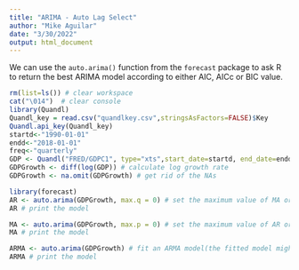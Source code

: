 ```yaml
---
title: "ARIMA - Auto Lag Select"
author: "Mike Aguilar"
date: "3/30/2022"
output: html_document
---
```



We can use the `auto.arima()` function from the `forecast` package to ask R to return the best ARIMA model according to either AIC, AICc or BIC value. 
```r
rm(list=ls()) # clear workspace
cat("\014")  # clear console
library(Quandl)
Quandl_key = read.csv("quandlkey.csv",stringsAsFactors=FALSE)$Key
Quandl.api_key(Quandl_key)
startd<-"1990-01-01"
endd<-"2018-01-01"
freq<-"quarterly"
GDP <- Quandl("FRED/GDPC1", type="xts",start_date=startd, end_date=endd)
GDPGrowth <- diff(log(GDP)) # calculate log growth rate
GDPGrowth <- na.omit(GDPGrowth) # get rid of the NAs

library(forecast)
AR <- auto.arima(GDPGrowth, max.q = 0) # set the maximum value of MA order q=0 to auto fit an AR model
AR # print the model 

MA <- auto.arima(GDPGrowth, max.p = 0) # set the maximum value of AR order p=0 to auto fit an AR model
MA # print the model 

ARMA <- auto.arima(GDPGrowth) # fit an ARMA model(the fitted model might be AR, MA or ARIMA)
ARMA # print the model 
```
